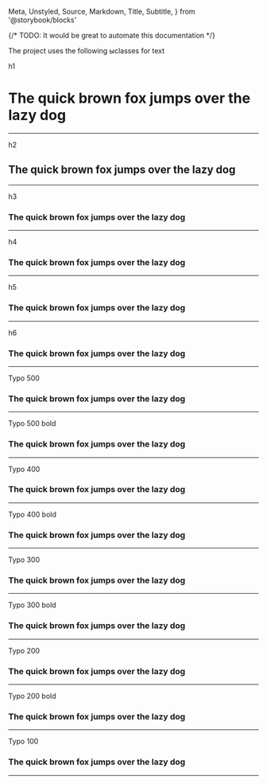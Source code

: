   Meta,
  Unstyled,
  Source,
  Markdown,
  Title,
  Subtitle,
} from '@storybook/blocks'

<Meta title="Design System/Typography" />
{/* TODO: It would be great to automate this documentation */}

<Title>Typography</Title>

<Subtitle>The project uses the following ыclasses for text</Subtitle>

<Unstyled>
  <div className="storybook-typography-item">
    <p className="storybook-typography-item__name">h1</p>
    <h1 className="system-typo-h1">
      The quick brown fox jumps over the lazy dog
    </h1>
  </div>
  <Source language="html" code={`className="system-typo-h1"`} />
  <div className="storybook-typography-item__css">
    <Source
      language="css"
      code={`.system-typo-h1 {
    font-family: "Roboto";
    font-size: 54px;
    font-style: normal;
    font-weight: 700;
    line-height: 58px;
}`}
    />
  </div>
  <hr className="storybook-typography-item__hr" />
</Unstyled>

<Unstyled>
  <div className="storybook-typography-item">
    <p className="storybook-typography-item__name">h2</p>
    <h2 className="system-typo-h2">
      The quick brown fox jumps over the lazy dog
    </h2>
  </div>
  <Source language="html" code={`className="system-typo-h2"`} />
  <div className="storybook-typography-item__css">
    <Source
      language="css"
      code={`.system-typo-h2 {
    font-family: "Roboto";
    font-size: 44px;
    font-style: normal;
    font-weight: 700;
    line-height: 48px;
}`}
    />
  </div>
  <hr className="storybook-typography-item__hr" />
</Unstyled>

<Unstyled>
  <div className="storybook-typography-item">
    <p className="storybook-typography-item__name">h3</p>
    <h3 className="system-typo-h3">
      The quick brown fox jumps over the lazy dog
    </h3>
  </div>
  <Source language="html" code={`className="system-typo-h3"`} />
  <div className="storybook-typography-item__css">
    <Source
      language="css"
      code={`.system-typo-h3 {
    font-family: "Roboto";
    font-size: 36px;
    font-style: normal;
    font-weight: 700;
    line-height: 40px;
}`}
    />
  </div>
  <hr className="storybook-typography-item__hr" />
</Unstyled>

<Unstyled>
  <div className="storybook-typography-item">
    <p className="storybook-typography-item__name">h4</p>
    <h3 className="system-typo-h4">
      The quick brown fox jumps over the lazy dog
    </h3>
  </div>
  <Source language="html" code={`className="system-typo-h4"`} />
  <div className="storybook-typography-item__css">
    <Source
      language="css"
      code={`.system-typo-h4 {
    font-family: "Roboto";
    font-size: 30px;
    font-style: normal;
    font-weight: 700;
    line-height: 36px;
}`}
    />
  </div>
  <hr className="storybook-typography-item__hr" />
</Unstyled>

<Unstyled>
  <div className="storybook-typography-item">
    <p className="storybook-typography-item__name">h5</p>
    <h3 className="system-typo-h5">
      The quick brown fox jumps over the lazy dog
    </h3>
  </div>
  <Source language="html" code={`className="system-typo-h5"`} />
  <div className="storybook-typography-item__css">
    <Source
      language="css"
      code={`.system-typo-h5 {
    font-family: "Roboto";
    font-size: 24px;
    font-style: normal;
    font-weight: 700;
    line-height: 32px;
}`}
    />
  </div>
  <hr className="storybook-typography-item__hr" />
</Unstyled>

<Unstyled>
  <div className="storybook-typography-item">
    <p className="storybook-typography-item__name">h6</p>
    <h3 className="system-typo-h6">
      The quick brown fox jumps over the lazy dog
    </h3>
  </div>
  <Source language="html" code={`className="system-typo-h6"`} />
  <div className="storybook-typography-item__css">
    <Source
      language="css"
      code={`.system-typo-h6 {
    font-family: "Roboto";
    font-size: 20px;
    font-style: normal;
    font-weight: 700;
    line-height: 24px;
}`}
    />
  </div>
  <hr className="storybook-typography-item__hr" />
</Unstyled>

<Unstyled>
  <div className="storybook-typography-item">
    <p className="storybook-typography-item__name">Typo 500</p>
    <h3 className="system-typo-500">
      The quick brown fox jumps over the lazy dog
    </h3>
  </div>
  <Source language="html" code={`className="system-typo-500"`} />
  <div className="storybook-typography-item__css">
    <Source
      language="css"
      code={`.system-typo-500 {
    font-family: "Roboto";
    font-size: 24px;
    font-style: normal;
    font-weight: 400;
    line-height: 32px;
}`}
    />
  </div>
  <hr className="storybook-typography-item__hr" />
</Unstyled>

<Unstyled>
  <div className="storybook-typography-item">
    <p className="storybook-typography-item__name">Typo 500 bold</p>
    <h3 className="system-typo-500-bold">
      The quick brown fox jumps over the lazy dog
    </h3>
  </div>
  <Source language="html" code={`className="system-typo-500-bold"`} />
  <div className="storybook-typography-item__css">
    <Source
      language="css"
      code={`.system-typo-500-bold {
    font-family: "Roboto";
    font-size: 24px;
    font-style: normal;
    font-weight: 700;
    line-height: 32px;
}`}
    />
  </div>
  <hr className="storybook-typography-item__hr" />
</Unstyled>

<Unstyled>
  <div className="storybook-typography-item">
    <p className="storybook-typography-item__name">Typo 400</p>
    <h3 className="system-typo-400">
      The quick brown fox jumps over the lazy dog
    </h3>
  </div>
  <Source language="html" code={`className="system-typo-400"`} />
  <div className="storybook-typography-item__css">
    <Source
      language="css"
      code={`.system-typo-400 {
    font-family: "Roboto";
    font-size: 18px;
    font-style: normal;
    font-weight: 400;
    line-height: 26px;
}`}
    />
  </div>
  <hr className="storybook-typography-item__hr" />
</Unstyled>

<Unstyled>
  <div className="storybook-typography-item">
    <p className="storybook-typography-item__name">Typo 400 bold</p>
    <h3 className="system-typo-400-bold">
      The quick brown fox jumps over the lazy dog
    </h3>
  </div>
  <Source language="html" code={`className="system-typo-400-bold"`} />
  <div className="storybook-typography-item__css">
    <Source
      language="css"
      code={`.system-typo-400-bold {
    font-family: "Roboto";
    font-size: 18px;
    font-style: normal;
    font-weight: 700;
    line-height: 26px;
}`}
    />
  </div>
  <hr className="storybook-typography-item__hr" />
</Unstyled>

<Unstyled>
  <div className="storybook-typography-item">
    <p className="storybook-typography-item__name">Typo 300</p>
    <h3 className="system-typo-300">
      The quick brown fox jumps over the lazy dog
    </h3>
  </div>
  <Source language="html" code={`className="system-typo-300"`} />
  <div className="storybook-typography-item__css">
    <Source
      language="css"
      code={`.system-typo-300 {
    font-family: "Roboto";
    font-size: 16px;
    font-style: normal;
    font-weight: 400;
    line-height: 24px;
}`}
    />
  </div>
  <hr className="storybook-typography-item__hr" />
</Unstyled>

<Unstyled>
  <div className="storybook-typography-item">
    <p className="storybook-typography-item__name">Typo 300 bold</p>
    <h3 className="system-typo-300-bold">
      The quick brown fox jumps over the lazy dog
    </h3>
  </div>
  <Source language="html" code={`className="system-typo-300-bold"`} />
  <div className="storybook-typography-item__css">
    <Source
      language="css"
      code={`.system-typo-300-bold {
    font-family: "Roboto";
    font-size: 16px;
    font-style: normal;
    font-weight: 400;
    line-height: 24px;
}`}
    />
  </div>
  <hr className="storybook-typography-item__hr" />
</Unstyled>

<Unstyled>
  <div className="storybook-typography-item">
    <p className="storybook-typography-item__name">Typo 200</p>
    <h3 className="system-typo-200">
      The quick brown fox jumps over the lazy dog
    </h3>
  </div>
  <Source language="html" code={`className="system-typo-200"`} />
  <div className="storybook-typography-item__css">
    <Source
      language="css"
      code={`.system-typo-200 {
    font-family: "Roboto";
    font-size: 14px;
    font-style: normal;
    font-weight: 400;
    line-height: 20px;
}`}
    />
  </div>
  <hr className="storybook-typography-item__hr" />
</Unstyled>

<Unstyled>
  <div className="storybook-typography-item">
    <p className="storybook-typography-item__name">Typo 200 bold</p>
    <h3 className="system-typo-200-bold">
      The quick brown fox jumps over the lazy dog
    </h3>
  </div>
  <Source language="html" code={`className="system-typo-200-bold"`} />
  <div className="storybook-typography-item__css">
    <Source
      language="css"
      code={`.system-typo-200-bold {
    font-family: "Roboto";
    font-size: 14px;
    font-style: normal;
    font-weight: 700;
    line-height: 20px;
}`}
    />
  </div>
  <hr className="storybook-typography-item__hr" />
</Unstyled>

<Unstyled>
  <div className="storybook-typography-item">
    <p className="storybook-typography-item__name">Typo 100</p>
    <h3 className="system-typo-100">
      The quick brown fox jumps over the lazy dog
    </h3>
  </div>
  <Source language="html" code={`className="system-typo-100"`} />
  <div className="storybook-typography-item__css">
    <Source
      language="css"
      code={`.system-typo-100 {
    font-family: "Roboto";
    font-size: 12px;
    font-style: normal;
    font-weight: 400;
    line-height: 16px;
}`}
    />
  </div>
  <hr className="storybook-typography-item__hr" />
</Unstyled>
